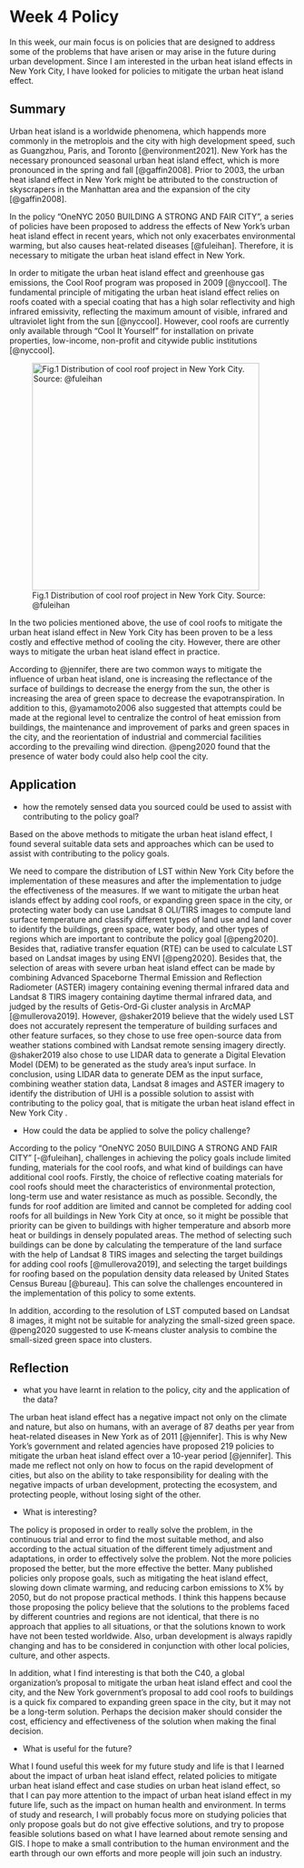 # Week 4 Policy

In this week, our main focus is on policies that are designed to address some of the problems that have arisen or may arise in the future during urban development. Since I am interested in the urban heat island effects in New York City, I have looked for policies to mitigate the urban heat island effect.

## Summary

Urban heat island is a worldwide phenomena, which happends more commonly in the metroplois and the city with high development speed, such as Guangzhou, Paris, and Toronto [@environment2021]. New York has the necessary pronounced seasonal urban heat island effect, which is more pronounced in the spring and fall [@gaffin2008]. Prior to 2003, the urban heat island effect in New York might be attributed to the construction of skyscrapers in the Manhattan area and the expansion of the city [@gaffin2008].

In the policy "OneNYC 2050 BUILDING A STRONG AND FAIR CITY", a series of policies have been proposed to address the effects of New York's urban heat island effect in recent years, which not only exacerbates environmental warming, but also causes heat-related diseases [@fuleihan]. Therefore, it is necessary to mitigate the urban heat island effect in New York.

In order to mitigate the urban heat island effect and greenhouse gas emissions, the Cool Roof program was proposed in 2009 [@nyccool]. The fundamental principle of mitigating the urban heat island effect relies on roofs coated with a special coating that has a high solar reflectivity and high infrared emissivity, reflecting the maximum amount of visible, infrared and ultraviolet light from the sun [@nyccool]. However, cool roofs are currently only available through "Cool It Yourself" for installation on private properties, low-income, non-profit and citywide public institutions [@nyccool].

![Fig.1 Distribution of cool roof project in New York City. Source: @fuleihan](week4_NYC_coolroofmap.jpg){width="400"}

In the two policies mentioned above, the use of cool roofs to mitigate the urban heat island effect in New York City has been proven to be a less costly and effective method of cooling the city. However, there are other ways to mitigate the urban heat island effect in practice.

According to @jennifer, there are two common ways to mitigate the influence of urban heat island, one is increasing the reflectance of the surface of buildings to decrease the energy from the sun, the other is increasing the area of green space to decrease the evapotranspiration. In addition to this, @yamamoto2006 also suggested that attempts could be made at the regional level to centralize the control of heat emission from buildings, the maintenance and improvement of parks and green spaces in the city, and the reorientation of industrial and commercial facilities according to the prevailing wind direction. @peng2020 found that the presence of water body could also help cool the city.

## Application

-   how the remotely sensed data you sourced could be used to assist with contributing to the policy goal?

Based on the above methods to mitigate the urban heat island effect, I found several suitable data sets and approaches which can be used to assist with contributing to the policy goals.

We need to compare the distribution of LST within New York City before the implementation of these measures and after the implementation to judge the effectiveness of the measures. If we want to mitigate the urban heat islands effect by adding cool roofs, or expanding green space in the city, or protecting water body can use Landsat 8 OLI/TIRS images to compute land surface temperature and classify different types of land use and land cover to identify the buildings, green space, water body, and other types of regions which are important to contribute the policy goal [@peng2020]. Besides that, radiative transfer equation (RTE) can be used to calculate LST based on Landsat images by using ENVI [@peng2020]. Besides that, the selection of areas with severe urban heat island effect can be made by combining Advanced Spaceborne Thermal Emission and Reflection Radiometer (ASTER) imagery containing evening thermal infrared data and Landsat 8 TIRS imagery containing daytime thermal infrared data, and judged by the results of Getis-Ord-Gi cluster analysis in ArcMAP [@mullerova2019]. However, @shaker2019 believe that the widely used LST does not accurately represent the temperature of building surfaces and other feature surfaces, so they chose to use free open-source data from weather stations combined with Landsat remote sensing imagery directly. @shaker2019 also chose to use LIDAR data to generate a Digital Elevation Model (DEM) to be generated as the study area's input surface. In conclusion, using LIDAR data to generate DEM as the input surface, combining weather station data, Landsat 8 images and ASTER imagery to identify the distribution of UHI is a possible solution to assist with contributing to the policy goal, that is mitigate the urban heat island effect in New York City .

-   How could the data be applied to solve the policy challenge?

According to the policy "OneNYC 2050 BUILDING A STRONG AND FAIR CITY" [-@fuleihan], challenges in achieving the policy goals include limited funding, materials for the cool roofs, and what kind of buildings can have additional cool roofs. Firstly, the choice of reflective coating materials for cool roofs should meet the characteristics of environmental protection, long-term use and water resistance as much as possible. Secondly, the funds for roof addition are limited and cannot be completed for adding cool roofs for all buildings in New York City at once, so it might be possible that priority can be given to buildings with higher temperature and absorb more heat or buildings in densely populated areas. The method of selecting such buildings can be done by calculating the temperature of the land surface with the help of Landsat 8 TIRS images and selecting the target buildings for adding cool roofs [@mullerova2019], and selecting the target buildings for roofing based on the population density data released by United States Census Bureau [@bureau]. This can solve the challenges encountered in the implementation of this policy to some extents.

In addition, according to the resolution of LST computed based on Landsat 8 images, it might not be suitable for analyzing the small-sized green space. @peng2020 suggested to use K-means cluster analysis to combine the small-sized green space into clusters.

## Reflection

-   what you have learnt in relation to the policy, city and the application of the data?

The urban heat island effect has a negative impact not only on the climate and nature, but also on humans, with an average of 87 deaths per year from heat-related diseases in New York as of 2011 [@jennifer]. This is why New York's government and related agencies have proposed 219 policies to mitigate the urban heat island effect over a 10-year period [@jennifer]. This made me reflect not only on how to focus on the rapid development of cities, but also on the ability to take responsibility for dealing with the negative impacts of urban development, protecting the ecosystem, and protecting people, without losing sight of the other.

-   What is interesting?

The policy is proposed in order to really solve the problem, in the continuous trial and error to find the most suitable method, and also according to the actual situation of the different timely adjustment and adaptations, in order to effectively solve the problem. Not the more policies proposed the better, but the more effective the better. Many published policies only propose goals, such as mitigating the heat island effect, slowing down climate warming, and reducing carbon emissions to X% by 2050, but do not propose practical methods. I think this happens because those proposing the policy believe that the solutions to the problems faced by different countries and regions are not identical, that there is no approach that applies to all situations, or that the solutions known to work have not been tested worldwide. Also, urban development is always rapidly changing and has to be considered in conjunction with other local policies, culture, and other aspects.

In addition, what I find interesting is that both the C40, a global organization's proposal to mitigate the urban heat island effect and cool the city, and the New York government's proposal to add cool roofs to buildings is a quick fix compared to expanding green space in the city, but it may not be a long-term solution. Perhaps the decision maker should consider the cost, efficiency and effectiveness of the solution when making the final decision.

-   What is useful for the future?

What I found useful this week for my future study and life is that I learned about the impact of urban heat island effect, related policies to mitigate urban heat island effect and case studies on urban heat island effect, so that I can pay more attention to the impact of urban heat island effect in my future life, such as the impact on human health and environment. In terms of study and research, I will probably focus more on studying policies that only propose goals but do not give effective solutions, and try to propose feasible solutions based on what I have learned about remote sensing and GIS. I hope to make a small contribution to the human environment and the earth through our own efforts and more people will join such an industry.
